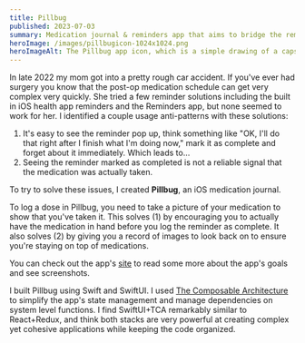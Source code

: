 ```yaml
---
title: Pillbug
published: 2023-07-03
summary: Medication journal & reminders app that aims to bridge the reminder-reality disconnect
heroImage: /images/pillbugicon-1024x1024.png
heroImageAlt: The Pillbug app icon, which is a simple drawing of a capsule pill with 6 legs protruding from the sides of it, resembling an insect.
---
```


In late 2022 my mom got into a pretty rough car accident. If you've ever had
surgery you know that the post-op medication schedule can get very complex very
quickly. She tried a few reminder solutions including the built in iOS health
app reminders and the Reminders app, but none seemed to work for her. I
identified a couple usage anti-patterns with these solutions:

1. It's easy to see the reminder pop up, think something like "OK, I'll do that
   right after I finish what I'm doing now," mark it as complete and forget
   about it immediately. Which leads to...
2. Seeing the reminder marked as completed is not a reliable signal that the
   medication was actually taken.

To try to solve these issues, I created **Pillbug**, an iOS medication journal.

To log a dose in Pillbug, you need to take a picture of your medication to show
that you've taken it. This solves (1) by encouraging you to actually have the
medication in hand before you log the reminder as complete. It also solves (2)
by giving you a record of images to look back on to ensure you're staying on top
of medications. 

You can check out the app's [site](https://scratchingpost.net/pillbug) to read
some more about the app's goals and see screenshots.

I built Pillbug using Swift and SwiftUI. I used [The Composable
Architecture](https://github.com/pointfreeco/swift-composable-architecture) to
simplify the app's state management and manage dependencies on system level
functions. I find SwiftUI+TCA remarkably similar to React+Redux, and think both
stacks are very powerful at creating complex yet cohesive applications while
keeping the code organized.

